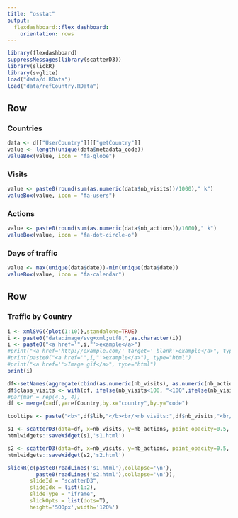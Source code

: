 ```yaml
---
title: "osstat"
output: 
  flexdashboard::flex_dashboard:
    orientation: rows
---
```


```r
library(flexdashboard)
suppressMessages(library(scatterD3))
library(slickR)
library(svglite)
load("data/d.RData")
load("data/refCountry.RData")
```


Row
-----------------------------------------------------------------------


### Countries

```r
data <- d[["UserCountry"]][["getCountry"]]
value <- length(unique(data$metadata_code))
valueBox(value, icon = "fa-globe")

```

### Visits

```r
value <- paste0(round(sum(as.numeric(data$nb_visits))/1000)," k")
valueBox(value, icon = "fa-users")
```

### Actions

```r
value <- paste0(round(sum(as.numeric(data$nb_actions))/1000)," k")
valueBox(value, icon = "fa-dot-circle-o")
```

### Days of traffic

```r
value <- max(unique(data$date))-min(unique(data$date))
valueBox(value, icon = "fa-calendar")
```

Row
-----------------------------------------------------------------------

### Traffic by Country
```r
i <- xmlSVG({plot(1:10)},standalone=TRUE)
i <- paste0("data:image/svg+xml;utf8,",as.character(i))
i <- paste0("<a href='",i,"'>example</a>")
#print("<a href='http://example.com/' target='_blank'>example</a>", type="html")
#print(paste0("<a href='",i,"'>example</a>"), type="html")
#print("<a href=''>Image gif</a>", type="html")
print(i)

```

```r

df<-setNames(aggregate(cbind(as.numeric(nb_visits), as.numeric(nb_actions))~metadata_code,data=d[["UserCountry"]][["getCountry"]], sum),c("country","nb_visits","nb_actions"))
df$class_visits <- with(df, ifelse(nb_visits<100, "<100",ifelse(nb_visits>500,">500","100..500")))
#par(mar = rep(4.5, 4))
df <- merge(x=df,y=refCountry,by.x="country",by.y="code")

tooltips <- paste("<b>",df$lib,"</b><br/>nb visits:",df$nb_visits,"<br/>nb actions:",df$nb_actions)

s1 <- scatterD3(data=df, x=nb_visits, y=nb_actions, point_opacity=0.5, hover_size=4, hover_opacity=1, xlab="nb visits", ylab="nb actions", tooltip_text=tooltips)
htmlwidgets::saveWidget(s1,'s1.html')

s2 <- scatterD3(data=df, x=nb_visits, y=nb_actions, point_opacity=0.5, col_var=class_visits, hover_size=4, hover_opacity=1, lab=country, xlab="nb visits", ylab="nb actions", col_lab="nb visits", tooltip_text=tooltips)
htmlwidgets::saveWidget(s2,'s2.html')

slickR(c(paste0(readLines('s1.html'),collapse='\n'),
         paste0(readLines('s2.html'),collapse='\n')),
       slideId = "scatterD3",
       slideIdx = list(1:2),
       slideType = "iframe",
       slickOpts = list(dots=T),
       height='500px',width='120%')

```



